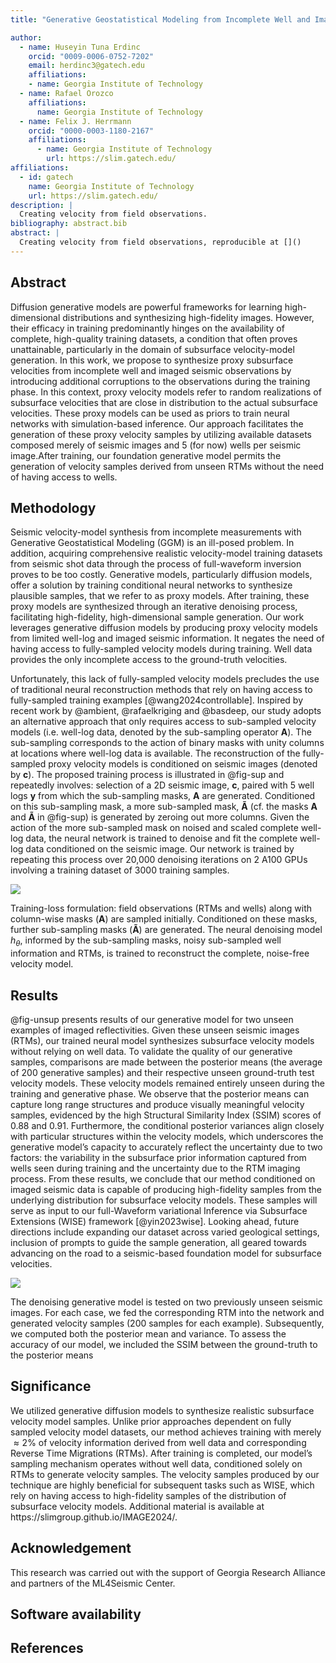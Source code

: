 ```yaml
---
title: "Generative Geostatistical Modeling from Incomplete Well and Imaged Seismic Observations"

author:
  - name: Huseyin Tuna Erdinc
    orcid: "0009-0006-0752-7202"
    email: herdinc3@gatech.edu
    affiliations:
    - name: Georgia Institute of Technology
  - name: Rafael Orozco
    affiliations:
      name: Georgia Institute of Technology
  - name: Felix J. Herrmann
    orcid: "0000-0003-1180-2167"
    affiliations:
      - name: Georgia Institute of Technology
        url: https://slim.gatech.edu/
affiliations:
  - id: gatech
    name: Georgia Institute of Technology
    url: https://slim.gatech.edu/
description: | 
  Creating velocity from field observations.
bibliography: abstract.bib
abstract: |
  Creating velocity from field observations, reproducible at []()
---
```


::: hidden
$$
    \newcommand{\pluseq}{\mathrel{+}=}
$$
:::

## Abstract

Diffusion generative models are powerful frameworks for learning high-dimensional distributions and synthesizing high-fidelity images. However, their efficacy in training predominantly hinges on the availability of complete, high-quality training datasets, a condition that often proves unattainable, particularly in the domain of subsurface velocity-model generation.  In this work, we propose to synthesize proxy subsurface velocities from incomplete well and imaged seismic observations by introducing additional corruptions to the observations during the training phase. In this context, proxy velocity models refer to random realizations of subsurface velocities that are close in distribution to the actual subsurface velocities. These proxy models can be used as priors to train neural networks with simulation-based inference. Our approach facilitates the generation of these proxy velocity samples by utilizing available datasets composed merely of seismic images and 5 (for now) wells per seismic image.After training, our foundation generative model permits the generation of velocity samples derived from unseen RTMs without the need of having access to wells.

## Methodology

Seismic velocity-model synthesis from incomplete measurements with Generative Geostatistical Modeling (GGM) is an ill-posed problem. In addition, acquiring comprehensive realistic velocity-model training datasets from seismic shot data through the process of full-waveform inversion proves to be too costly. Generative models, particularly diffusion models, offer a solution by training conditional neural networks to synthesize plausible samples, that we refer to as proxy models. After training, these proxy models are synthesized through an iterative denoising process, facilitating high-fidelity, high-dimensional sample generation. Our work leverages generative diffusion models by producing proxy velocity models from limited well-log and imaged seismic information. It negates the need of having access to fully-sampled velocity models during training. Well data provides the only incomplete access to the ground-truth velocities.

Unfortunately, this lack of fully-sampled velocity models precludes the use of traditional neural reconstruction methods that rely on having access to fully-sampled training examples [@wang2024controllable]. Inspired by recent work by @ambient, @rafaelkriging and @basdeep, our study adopts an alternative approach that only requires access to sub-sampled velocity models (i.e. well-log data, denoted by the sub-sampling operator $\mathbf{A}$). The sub-sampling corresponds to the action of binary masks with unity columns at locations where well-log data is available. The reconstruction of the fully-sampled proxy velocity models is conditioned on seismic images (denoted by $\mathbf{c}$). The proposed training process is illustrated in @fig-sup and repeatedly involves: selection of a 2D seismic image, $\mathbf{c}$, paired with 5 well logs $\mathbf{y}$ from which the sub-sampling masks, $\mathbf{A}$ are generated. Conditioned on this sub-sampling mask, a more sub-sampled mask, $\mathbf{\widetilde{A}}$ (cf. the masks $\mathbf{A}$ and $\mathbf{\widetilde{A}}$ in @fig-sup) is generated by zeroing out more columns. Given the action of the more sub-sampled mask on noised and scaled complete well-log data, the neural network is trained to denoise and fit the complete well-log data conditioned on the seismic image. Our network is trained by repeating this process over 20,000 denoising iterations on 2 A100 GPUs involving a training dataset of 3000 training samples.

::: {#fig-sup}
![](figures/IMAGE2024_figure1_new.png)

Training-loss formulation: field observations (RTMs and wells) along with column-wise masks ($\mathbf{A}$) are sampled initially. Conditioned on these masks, further sub-sampling masks ($\mathbf{\widetilde{A}}$) are generated. The neural denoising model $h_\theta$, informed by the sub-sampling masks, noisy sub-sampled well information and RTMs, is trained to reconstruct the complete, noise-free velocity model.
:::

## Results

@fig-unsup presents results of our generative model for two unseen examples of imaged reflectivities. Given these unseen seismic images (RTMs), our trained neural model synthesizes subsurface velocity models without relying on well data. To validate the quality of our generative samples, comparisons are made between the posterior means (the average of 200 generative samples) and their respective unseen ground-truth test velocity models. These velocity models remained entirely unseen during the training and generative phase. We observe that the posterior means can capture long range structures and produce visually meaningful velocity samples, evidenced by the high Structural Similarity Index (SSIM) scores of 0.88 and 0.91. Furthermore, the conditional posterior variances align closely with particular structures within the velocity models, which underscores the generative model's capacity to accurately reflect the uncertainty due to two factors: the variability in the subsurface prior information captured from wells seen during training and the uncertainty due to the RTM imaging process. From these results, we conclude that our method conditioned on imaged seismic data is capable of producing high-fidelity samples from the underlying distribution for subsurface velocity models. These samples will serve as input to our full-Waveform variational Inference via Subsurface Extensions (WISE) framework [@yin2023wise]. Looking ahead, future directions include expanding our dataset across varied geological settings, inclusion of prompts to guide the sample generation, all geared towards advancing on the road to a seismic-based foundation model for subsurface velocities.

::: {#fig-unsup}
![](figures/IMAGE2024_figure2_new.png)

The denoising generative model is tested on two previously unseen seismic images. For each case, we fed the corresponding RTM into the network and generated velocity samples (200 samples for each example). Subsequently, we computed both the posterior mean and variance. To assess the accuracy of our model, we included the SSIM between the ground-truth to the posterior means
:::
 

## Significance

We utilized generative diffusion models to synthesize realistic subsurface velocity model samples. Unlike prior approaches dependent on fully sampled velocity model datasets, our method achieves training with merely $\approx 2$% of velocity information derived from well data and corresponding Reverse Time Migrations (RTMs). After training is completed, our model's sampling mechanism operates without well data, conditioned solely on RTMs to generate velocity samples. The velocity samples produced by our technique are highly beneficial for subsequent tasks such as WISE, which rely on having access to high-fidelity samples of the distribution of subsurface velocity models. Additional material is available at https://slimgroup.github.io/IMAGE2024/.


## Acknowledgement {.appendix}

This research was carried out with the support of Georgia Research Alliance and partners of the ML4Seismic Center.


## Software availability {.appendix}

## References
